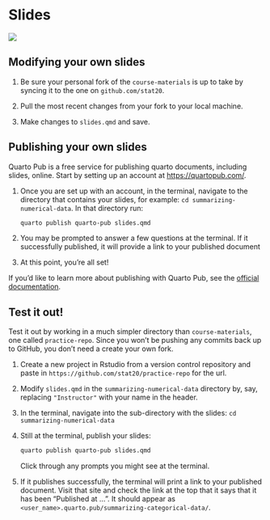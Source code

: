 # Slides

![](images/slides-diagram.png)

## Modifying your own slides

1. Be sure your personal fork of the `course-materials` is up to take by syncing it to the one on `github.com/stat20`.

2. Pull the most recent changes from your fork to your local machine.

3. Make changes to `slides.qmd` and save.

## Publishing your own slides

Quarto Pub is a free service for publishing quarto documents, including slides, online. Start by setting up an account at <https://quartopub.com/>.

1. Once you are set up with an account, in the terminal, navigate to the directory that contains your slides, for example: `cd summarizing-numerical-data`. In that directory run:

   ```.bash
   quarto publish quarto-pub slides.qmd
   ```
   
2. You may be prompted to answer a few questions at the terminal. If it successfully published, it will provide a link to your published document

3. At this point, you're all set!

If you'd like to learn more about publishing with Quarto Pub, see the [official documentation](https://quarto.org/docs/publishing/quarto-pub.html).

## Test it out!

Test it out by working in a much simpler directory than `course-materials`, one called `practice-repo`. Since you won't be pushing any commits back up to GitHub, you don't need a create your own fork.

1. Create a new project in Rstudio from a version control repository and paste in `https://github.com/stat20/practice-repo` for the url.

2. Modify `slides.qmd` in the `summarizing-numerical-data` directory by, say, replacing `"Instructor"` with your name in the header.

3. In the terminal, navigate into the sub-directory with the slides: `cd summarizing-numerical-data`

4. Still at the terminal, publish your slides:

   ```.bash
   quarto publish quarto-pub slides.qmd
   ```
   
   Click through any prompts you might see at the terminal.

5. If it publishes successfully, the terminal will print a link to your published document. Visit that site and check the link at the top that it says that it has been "Published at ...". It should appear as `<user_name>.quarto.pub/summarizing-categorical-data/`.